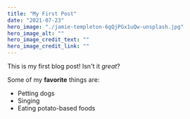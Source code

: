 ```yaml
---
title: "My First Post"
date: "2021-07-23"
hero_image: "./jamie-templeton-6gQjPGx1uQw-unsplash.jpg"
hero_image_alt: ""
hero_image_credit_text: ""
hero_image_credit_link: ""
---
```


This is my first blog post! Isn't it *great*?

Some of my **favorite** things are:

* Petting dogs
* Singing
* Eating potato-based foods